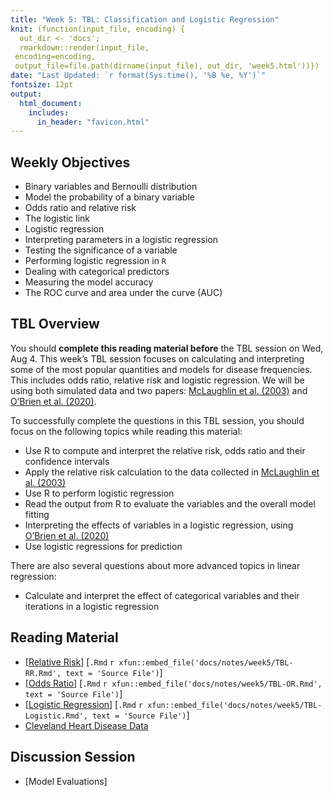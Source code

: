 ```yaml
---
title: "Week 5: TBL: Classification and Logistic Regression"
knit: (function(input_file, encoding) {
  out_dir <- 'docs';
  rmarkdown::render(input_file,
 encoding=encoding,
 output_file=file.path(dirname(input_file), out_dir, 'week5.html'))})
date: "Last Updated: `r format(Sys.time(), '%B %e, %Y')`"
fontsize: 12pt
output: 
  html_document:
    includes:
      in_header: "favicon.html"
---
```


## Weekly Objectives
  
  * Binary variables and Bernoulli distribution
  * Model the probability of a binary variable
  * Odds ratio and relative risk
  * The logistic link
  * Logistic regression
  * Interpreting parameters in a logistic regression
  * Testing the significance of a variable
  * Performing logistic regression in `R`
  * Dealing with categorical predictors
  * Measuring the model accuracy
  * The ROC curve and area under the curve (AUC)

## TBL Overview

You should **complete this reading material before** the TBL session on Wed, Aug 4. This week's TBL session focuses on calculating and interpreting some of the most popular quantities and models for disease frequencies. This includes odds ratio, relative risk and logistic regression. We will be using both simulated data and two papers: [McLaughlin et al. (2003)](notes/week5/papers/McLaughlin2003Extensive.pdf) and [O'Brien et al. (2020)](notes/week5/papers/OBrien2020.pdf).

To successfully complete the questions in this TBL session, you should focus on the following topics while reading this material:

  * Use R to compute and interpret the relative risk, odds ratio and their confidence intervals
  * Apply the relative risk calculation to the data collected in [McLaughlin et al. (2003)](notes/week5/papers/McLaughlin2003Extensive.pdf)
  * Use R to perform logistic regression
  * Read the output from R to evaluate the variables and the overall model fitting
  * Interpreting the effects of variables in a logistic regression, using [O'Brien et al. (2020)](notes/week5/papers/OBrien2020.pdf)
  * Use logistic regressions for prediction

There are also several questions about more advanced topics in linear regression:

  * Calculate and interpret the effect of categorical variables and their iterations in a logistic regression

## Reading Material

  * [[Relative Risk](notes/week5/TBL-RR.html)] [`.Rmd` `r xfun::embed_file('docs/notes/week5/TBL-RR.Rmd', text = 'Source File')`] 
  * [[Odds Ratio](notes/week5/TBL-OR.html)] [`.Rmd` `r xfun::embed_file('docs/notes/week5/TBL-OR.Rmd', text = 'Source File')`] 
  * [[Logistic Regression](notes/week5/TBL-Logistic.html)] [`.Rmd` `r xfun::embed_file('docs/notes/week5/TBL-Logistic.Rmd', text = 'Source File')`]
  * [Cleveland Heart Disease Data](notes/week5/processed_cleveland.csv)

## Discussion Session

  * [Model Evaluations]